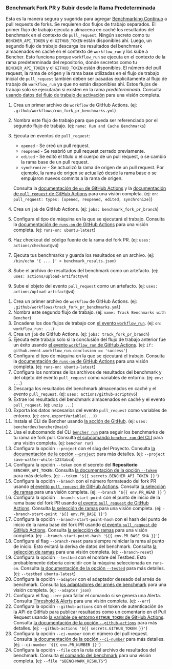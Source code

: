 
### Benchmark Fork PR y Subir desde la Rama Predeterminada

Esta es la manera segura y sugerida para agregar [Benchmarking Continuo][continuous benchmarking] a pull requests de forks.
Se requieren dos flujos de trabajo separados.
El primer flujo de trabajo ejecuta y almacena en caché los resultados del benchmark en el contexto de `pull_request`.
Ningún secreto como tu `BENCHER_API_TOKEN` y el `GITHUB_TOKEN` están disponibles ahí.
Luego, un segundo flujo de trabajo descarga los resultados del benchmark almacenados en caché en el contexto de `workflow_run` y los sube a Bencher.
Esto funciona porque `workflow_run` se ejecuta en el contexto de la rama predeterminada del repositorio,
donde secretos como tu `BENCHER_API_TOKEN` y el `GITHUB_TOKEN` están disponibles.
El número del pull request, la rama de origen y la rama base utilizadas en el flujo de trabajo inicial de `pull_request`
también deben ser pasadas explícitamente al flujo de trabajo de `workflow_run` ya que no están disponibles ahí.
Estos flujos de trabajo solo se ejecutarán si existen en la rama _predeterminada_.
Consulta [usando datos del flujo de trabajo de activación][github actions trigger workflow] para una visión completa.

<PullRequestsForkRunCode />

1. Crea un primer archivo de `workflow` de GitHub Actions.
   (ej: `.github/workflows/run_fork_pr_benchmarks.yml`)
2. Nombra este flujo de trabajo para que pueda ser referenciado por el segundo flujo de trabajo.
   (ej: `name: Run and Cache Benchmarks`)
3. Ejecuta en eventos de `pull_request`:
    - `opened` - Se creó un pull request.
    - `reopened` - Se reabrió un pull request cerrado previamente.
    - `edited` - Se editó el título o el cuerpo de un pull request, o se cambió la rama base de un pull request.
    - `synchronize` - Se actualizó la rama de origen de un pull request.
      Por ejemplo, la rama de origen se actualizó desde la rama base o se empujaron nuevos commits a la rama de origen.

   Consulta la [documentación de `on` de GitHub Actions][github actions on]
   y la [documentación de `pull_request` de GitHub Actions][github action pull_request] para una visión completa.
   (ej: `on: pull_request: types: [opened, reopened, edited, synchronize]`)
4. Crea un `job` de GitHub Actions.
   (ej: `jobs: benchmark_fork_pr_branch`)
5. Configura el tipo de máquina en la que se ejecutará el trabajo.
   Consulta la [documentación de `runs-on` de GitHub Actions][github actions runs-on]
   para una visión completa.
   (ej: `runs-on: ubuntu-latest`)
6. Haz checkout del código fuente de la rama del fork PR.
   (ej: `uses: actions/checkout@v4`)
7. Ejecuta tus benchmarks y guarda los resultados en un archivo.
   (ej: `/bin/echo '{ ... }' > benchmark_results.json`)
8. Sube el archivo de resultados del benchmark como un artefacto.
   (ej: `uses: actions/upload-artifact@v4`)
9. Sube el objeto del evento `pull_request` como un artefacto.
   (ej: `uses: actions/upload-artifact@v4`)

<PullRequestsForkTrackCode />

1. Crea un primer archivo de `workflow` de GitHub Actions.
   (ej: `.github/workflows/track_fork_pr_benchmarks.yml`)
2. Nombra este segundo flujo de trabajo.
   (ej: `name: Track Benchmarks with Bencher`)
3. Encadena los dos flujos de trabajo con
   [el evento `workflow_run`][github actions workflow_run].
   (ej: `on: workflow_run: ...`)
4. Crea un `job` de GitHub Actions.
   (ej: `jobs: track_fork_pr_branch`)
5. Ejecuta este trabajo solo si la conclusión del flujo de trabajo anterior fue un éxito usando
   [el evento `workflow_run` de GitHub Actions][github actions workflow_run].
   (ej: `if: github.event.workflow_run.conclusion == 'success'`)
6. Configura el tipo de máquina en la que se ejecutará el trabajo.
   Consulta la [documentación de `runs-on` de GitHub Actions][github actions runs-on]
   para una visión completa.
   (ej: `runs-on: ubuntu-latest`)
7. Configura los nombres de los archivos de resultados del benchmark y del objeto del evento `pull_request` como variables de entorno.
   (ej: `env: ...`)
8. Descarga los resultados del benchmark almacenados en caché y el evento `pull_request`.
   (ej: `uses: actions/github-script@v6`)
9. Extrae los resultados del benchmark almacenados en caché y el evento `pull_request`.
   (ej: `unzip ...`)
10. Exporta los datos necesarios del evento `pull_request` como variables de entorno.
    (ej: `core.exportVariable(...)`)
11. Instala el CLI de Bencher usando [la acción de GitHub][bencher cli github action].
   (ej: `uses: bencherdev/bencher@main`)
12. Usa el subcomando del CLI <code><a href="/es/docs/explanation/bencher-run/">bencher run</a></code>
    para seguir los benchmarks de tu rama de fork pull.
    Consulta [el subcomando `bencher run` del CLI][bencher run] para una visión completa.
    (ej: `bencher run`)
13. Configura la opción `--project` con el slug del Proyecto.
    Consulta [la documentación de la opción `--project`][project option] para más detalles.
    (ej: `--project save-walter-white-1234abcd`)
14. Configura la opción `--token` con el secreto del **Repositorio** `BENCHER_API_TOKEN`.
    Consulta [la documentación de la opción `--token`][token option] para más detalles.
    (ej: `--token '${{ secrets.BENCHER_API_TOKEN }}'`)
15. Configura la opción `--branch` con el número formateado del fork PR usando
    [el evento `pull_request` de GitHub Actions][github action pull_request].
    Consulta [la selección de ramas][branch selection branch] para una visión completa.
    (ej: `--branch '${{ env.PR_HEAD }}'`)
16. Configura la opción `--branch-start-point` con el punto de inicio de la rama base del fork PR usando
    [el evento `pull_request` de GitHub Actions][branch selection start point].
    Consulta [la selección de ramas][branch selection start point] para una visión completa.
    (ej: `--branch-start-point '${{ env.PR_BASE }}'`)
17. Configura la opción `--branch-start-point-hash` con el hash del punto de inicio de la rama base del fork PR usando
    [el evento `pull_request` de GitHub Actions][branch selection start point hash].
    Consulta [la selección de ramas][branch selection start point hash] para una visión completa.
    (ej: `--branch-start-point-hash '${{ env.PR_BASE_SHA }}'`)
18. Configura el flag `--branch-reset` para siempre reiniciar la rama al punto de inicio.
    Esto evitará la deriva de datos del benchmark.
    Consulta [la selección de ramas][branch selection branch reset] para una visión completa.
    (ej: `--branch-reset`)
19. Configura la opción `--testbed` con el nombre del Testbed.
    Esto probablemente debería coincidir con la máquina seleccionada en `runs-on`.
    Consulta [la documentación de la opción `--tested`][testbed option] para más detalles.
    (ej: `--testbed ubuntu-latest`)
20. Configura la opción `--adapter` con el adaptador deseado del arnés de benchmark.
    Consulta [los adaptadores del arnés de benchmark][adapters] para una visión completa.
    (ej: `--adapter json`)
21. Configura el flag `--err` para fallar el comando si se genera una Alerta.
    Consulta [Threshold & Alerts][alerts] para una visión completa.
    (ej: `--err`)
22. Configura la opción `--github-actions` con el token de autenticación de la API de GitHub para publicar resultados como un comentario en el Pull Request usando
    [la variable de entorno `GITHUB_TOKEN` de GitHub Actions][github token].
    Consulta [la documentación de la opción `--github-actions`][github actions option] para más detalles.
    (ej: `--github-actions '${{ secrets.GITHUB_TOKEN }}'`)
23. Configura la opción `--ci-number` con el número del pull request.
    Consulta [la documentación de la opción `--ci-number`][ci number option] para más detalles.
    (ej: `--ci-number '${{ env.PR_NUMBER }}'`)
24. Configura la opción `--file` con la ruta del archivo de resultados del benchmark.
    Consulta [el comando del benchmark][command argument] para una visión completa.
    (ej: `--file "$BENCHMARK_RESULTS"`)


[github actions trigger workflow]: https://docs.github.com/en/actions/using-workflows/events-that-trigger-workflows#using-data-from-the-triggering-workflow
[github actions on]: https://docs.github.com/en/actions/using-workflows/workflow-syntax-for-github-actions#on
[github action pull_request]: https://docs.github.com/en/webhooks/webhook-events-and-payloads#pull_request
[github actions workflow_run]: https://docs.github.com/en/actions/using-workflows/events-that-trigger-workflows#workflow_run
[github actions runs-on]: https://docs.github.com/en/actions/using-workflows/workflow-syntax-for-github-actions#jobsjob_idruns-on
[bencher cli github action]: https://github.com/marketplace/actions/bencher-cli
[github token]: https://docs.github.com/en/actions/security-guides/automatic-token-authentication

[continuous benchmarking]: /es/docs/explanation/continuous-benchmarking/
[bencher run]: /es/docs/explanation/bencher-run/
[project option]: /es/docs/explanation/bencher-run/#--project-project
[token option]: /es/docs/explanation/bencher-run/#--token-token
[branch selection branch]: /es/docs/explanation/branch-selection/#--branch-branch
[branch selection start point]: /es/docs/explanation/branch-selection/#--branch-start-point-branch
[branch selection start point hash]: /es/docs/explanation/branch-selection/#--branch-start-point-hash-hash
[branch selection branch reset]: /es/docs/explanation/branch-selection/#--branch-reset
[testbed option]: /es/docs/explanation/bencher-run/#--testbed-testbed
[adapters]: /es/docs/explanation/adapters/
[alerts]: /es/docs/explanation/thresholds/#alerts
[github actions option]: /es/docs/explanation/bencher-run/#--github-actions-github_token
[ci number option]: /es/docs/explanation/bencher-run/#--ci-id-id
[command argument]: /es/docs/explanation/bencher-run/#benchmark-command
